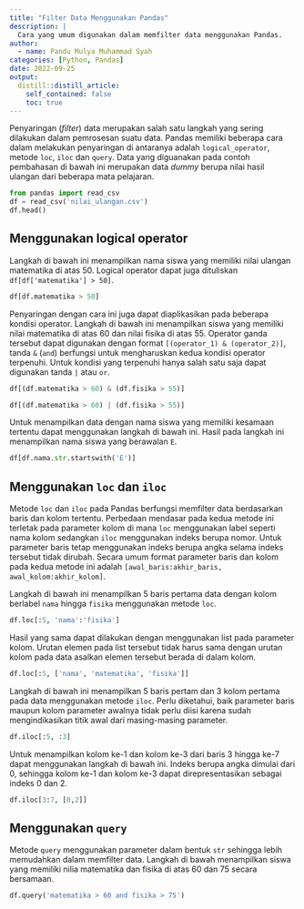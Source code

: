 ```yaml
---
title: "Filter Data Menggunakan Pandas"
description: |
  Cara yang umum digunakan dalam memfilter data menggunakan Pandas.
author:
  - name: Pandu Mulya Muhammad Syah
categories: [Python, Pandas]
date: 2022-09-25
output:
  distill::distill_article:
    self_contained: false
    toc: true
---
```


Penyaringan (*filter*) data merupakan salah satu langkah yang sering dilakukan dalam pemrosesan suatu data. Pandas memiliki beberapa cara dalam melakukan penyaringan di antaranya adalah `logical_operator`, metode `loc`, `iloc` dan `query`. Data yang diguanakan pada contoh pembahasan di bawah ini merupakan data *dummy* berupa nilai hasil ulangan dari beberapa mata pelajaran.

```python
from pandas import read_csv
df = read_csv('nilai_ulangan.csv')
df.head()
```

## Menggunakan logical operator

Langkah di bawah ini menampilkan nama siswa yang memiliki nilai ulangan matematika di atas 50. Logical operator dapat juga dituliskan `df[df['matematika'] > 50]`. 

```python
df[df.matematika > 50]
```

Penyaringan dengan cara ini juga dapat diaplikasikan pada beberapa kondisi operator. Langkah di bawah ini menampilkan siswa yang memiliki nilai matematika di atas 60 dan nilai fisika di atas 55. Operator ganda tersebut dapat digunakan dengan format `[(operator_1) & (operator_2)]`, tanda `&` (`and`) berfungsi untuk mengharuskan kedua kondisi operator terpenuhi. Untuk kondisi yang terpenuhi hanya salah satu saja dapat digunakan tanda `|` atau `or`.

```python
df[(df.matematika > 60) & (df.fisika > 55)]
```

```python
df[(df.matematika > 60) | (df.fisika > 55)]
```

Untuk menampilkan data dengan nama siswa yang memiliki kesamaan tertentu dapat menggunakan langkah di bawah ini. Hasil pada langkah ini menampilkan nama siswa yang berawalan `E`.

```python
df[df.nama.str.startswith('E')]
```

## Menggunakan `loc` dan `iloc`

Metode `loc` dan `iloc` pada Pandas berfungsi memfilter data berdasarkan baris dan kolom tertentu. Perbedaan mendasar pada kedua metode ini terletak pada parameter kolom di mana `loc` menggunakan label seperti nama kolom sedangkan `iloc` menggunakan indeks berupa nomor. Untuk parameter baris tetap menggunakan indeks berupa angka selama indeks tersebut tidak dirubah. Secara umum format parameter baris dan kolom pada kedua metode ini adalah `[awal_baris:akhir_baris, awal_kolom:akhir_kolom]`.

Langkah di bawah ini menampilkan 5 baris pertama data dengan kolom berlabel `nama` hingga `fisika` menggunakan metode `loc`.

```python
df.loc[:5, 'nama':'fisika']
```

Hasil yang sama dapat dilakukan dengan menggunakan list pada parameter kolom. Urutan elemen pada list tersebut tidak harus sama dengan urutan kolom pada data asalkan elemen tersebut berada di dalam kolom.

```python
df.loc[:5, ['nama', 'matematika', 'fisika']]
```

Langkah di bawah ini menampilkan 5 baris pertam dan 3 kolom pertama pada data menggunakan metode `iloc`. Perlu diketahui, baik parameter baris maupun kolom parameter awalnya tidak perlu diisi karena sudah mengindikasikan titik awal dari masing-masing parameter.

```python
df.iloc[:5, :3]
```

Untuk menampilkan kolom ke-1 dan kolom ke-3 dari baris 3 hingga ke-7 dapat menggunakan langkah di bawah ini. Indeks berupa angka dimulai dari 0, sehingga kolom ke-1 dan kolom ke-3 dapat direpresentasikan sebagai indeks 0 dan 2.

```python
df.iloc[3:7, [0,2]]
```

## Menggunakan `query`

Metode `query` menggunakan parameter dalam bentuk `str` sehingga lebih memudahkan dalam memfilter data. Langkah di bawah menampilkan siswa yang memiliki nilia matematika dan fisika di atas 60 dan 75 secara bersamaan. 

```python
df.query('matematika > 60 and fisika > 75')
```




